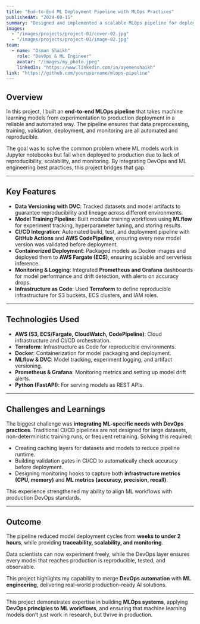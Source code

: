 ```yaml
---
title: "End-to-End ML Deployment Pipeline with MLOps Practices"
publishedAt: "2024-08-15"
summary: "Designed and implemented a scalable MLOps pipeline for deploying machine learning models with CI/CD automation, monitoring, and reproducibility in production."
images:
  - "/images/projects/project-01/cover-02.jpg"
  - "/images/projects/project-01/image-02.jpg"
team:
  - name: "Osman Shaikh"
    role: "DevOps & ML Engineer"
    avatar: "/images/my_photo.jpeg"
    linkedIn: "https://www.linkedin.com/in/ayemenshaikh"
link: "https://github.com/yourusername/mlops-pipeline"
---
```


## Overview

In this project, I built an **end-to-end MLOps pipeline** that takes machine learning models from experimentation to production deployment in a reliable and automated way. The pipeline ensures that data preprocessing, training, validation, deployment, and monitoring are all automated and reproducible.  

The goal was to solve the common problem where ML models work in Jupyter notebooks but fail when deployed to production due to lack of reproducibility, scalability, and monitoring. By integrating DevOps and ML engineering best practices, this project bridges that gap.

---

## Key Features

- **Data Versioning with DVC**: Tracked datasets and model artifacts to guarantee reproducibility and lineage across different environments.
- **Model Training Pipeline**: Built modular training workflows using **MLflow** for experiment tracking, hyperparameter tuning, and storing results.
- **CI/CD Integration**: Automated build, test, and deployment pipeline with **GitHub Actions** and **AWS CodePipeline**, ensuring every new model version was validated before deployment.
- **Containerized Deployment**: Packaged models as Docker images and deployed them to **AWS Fargate (ECS)**, ensuring scalable and serverless inference.
- **Monitoring & Logging**: Integrated **Prometheus and Grafana** dashboards for model performance and drift detection, with alerts on accuracy drops.
- **Infrastructure as Code**: Used **Terraform** to define reproducible infrastructure for S3 buckets, ECS clusters, and IAM roles.

---

## Technologies Used

- **AWS (S3, ECS/Fargate, CloudWatch, CodePipeline)**: Cloud infrastructure and CI/CD orchestration.
- **Terraform**: Infrastructure as Code for reproducible environments.
- **Docker**: Containerization for model packaging and deployment.
- **MLflow & DVC**: Model tracking, experiment logging, and artifact versioning.
- **Prometheus & Grafana**: Monitoring metrics and setting up model drift alerts.
- **Python (FastAPI)**: For serving models as REST APIs.

---

## Challenges and Learnings

The biggest challenge was **integrating ML-specific needs with DevOps practices**. Traditional CI/CD pipelines are not designed for large datasets, non-deterministic training runs, or frequent retraining. Solving this required:  

- Creating caching layers for datasets and models to reduce pipeline runtime.  
- Building validation gates in CI/CD to automatically check accuracy before deployment.  
- Designing monitoring hooks to capture both **infrastructure metrics (CPU, memory)** and **ML metrics (accuracy, precision, recall)**.  

This experience strengthened my ability to align ML workflows with production DevOps standards.

---

## Outcome

The pipeline reduced model deployment cycles from **weeks to under 2 hours**, while providing **traceability, scalability, and monitoring**.  

Data scientists can now experiment freely, while the DevOps layer ensures every model that reaches production is reproducible, tested, and observable.  

This project highlights my capability to merge **DevOps automation** with **ML engineering**, delivering real-world production-ready AI solutions.

---

This project demonstrates expertise in building **MLOps systems**, applying **DevOps principles to ML workflows**, and ensuring that machine learning models don’t just work in research, but thrive in production.